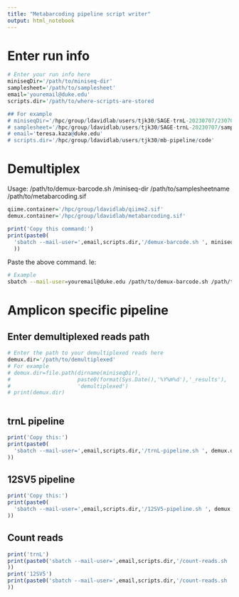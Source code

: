 ```yaml
---
title: "Metabarcoding pipeline script writer"
output: html_notebook
---
```


# Enter run info
```r
# Enter your run info here
miniseqDir='/path/to/miniseq-dir'
samplesheet='/path/to/samplesheet'
email='youremail@duke.edu'
scripts.dir='/path/to/where-scripts-are-stored

## For example
# miniseqDir='/hpc/group/ldavidlab/users/tjk30/SAGE-trnL-20230707/230705_MN00462_0054_A000H5JGF5'
# samplesheet='/hpc/group/ldavidlab/users/tjk30/SAGE-trnL-20230707/samplesheet.csv'
# email='teresa.kaza@duke.edu'
# scripts.dir='/hpc/group/ldavidlab/users/tjk30/mb-pipeline/code'

```

# Demultiplex
Usage:
/path/to/demux-barcode.sh /miniseq-dir /path/to/samplesheetname /path/to/metabarcoding.sif
```r
qiime.container='/hpc/group/ldavidlab/qiime2.sif'
demux.container='/hpc/group/ldavidlab/metabarcoding.sif'

print('Copy this command:')
print(paste0(
  'sbatch --mail-user=',email,scripts.dir,'/demux-barcode.sh ', miniseqDir, ' ', samplesheet, ' ', demux.container
  ))
```
Paste the above command. Ie:
```bash
# Example
sbatch --mail-user=youremail@duke.edu /path/to/demux-barcode.sh /path/to/miniseq-dir /path/to/samplesheet /hpc/group/ldavidlab/metabarcoding.sif
```
# Amplicon specific pipeline
## Enter demultiplexed reads path
```r
# Enter the path to your demultiplexed reads here
demux.dir='/path/to/demultiplexed'
# For example
# demux.dir=file.path(dirname(miniseqDir),
#                     paste0(format(Sys.Date(),'%Y%m%d'),'_results'),
#                     'demultiplexed')
# print(demux.dir)



```

## trnL pipeline
```r
print('Copy this:')
print(paste0(
  'sbatch --mail-user=',email,scripts.dir,'/trnL-pipeline.sh ', demux.dir, ' ', qiime.container
))
```



## 12SV5 pipeline
```r
print('Copy this:')
print(paste0(
  'sbatch --mail-user=',email,scripts.dir,'/12SV5-pipeline.sh ', demux.dir, ' ', qiime.container
))
```

## Count reads
```r
print('trnL')
print(paste0('sbatch --mail-user=',email,scripts.dir,'/count-reads.sh ',dirname(demux.dir),'/',format(Sys.Date(),'%Y%m%d'),'_trnL_results', ' ', qiime.container
))
print('12SV5')
print(paste0('sbatch --mail-user=',email,scripts.dir,'/count-reads.sh ',dirname(demux.dir),'/',format(Sys.Date(),'%Y%m%d'),'_12SV5_results', ' ', qiime.container
))
```

